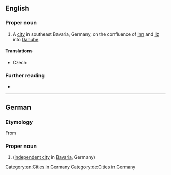 ==English==

===Proper noun===
{{en-proper noun}}

# A [[city]] in southeast Bavaria, Germany, on the confluence of [[Inn]] and [[Ilz]] into [[Danube]].

====Translations====
{{trans-top|city}}
* Czech: {{t|cs|Pasov|m}}
{{trans-mid}}
{{trans-bottom}}

===Further reading===
* {{pedialite|Passau}}

[[Category:en:Cities in Germany]]

----

==German==
{{wikipedia}}
{{wikipedia|lang=de}}

===Etymology===
From {{der|de|la|Castra Batavis}}

===Proper noun===
{{de-proper noun}}

# {{l|en|Passau}} ([[independent city]] in [[Bavaria]], Germany)

[[Category:de:Cities in Germany]]